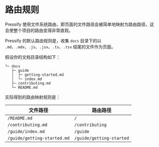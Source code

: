 # 路由规则

Pressify 使用文件系统路由，即页面的文件路径会被简单地映射为路由路径，这会使整个项目的路由变得非常直观。

Pressify 的默认路由规则是，收集 `docs` 目录下的以 `.md`、`.mdx`、`.js`、`.jsx`、`.ts`、`.tsx` 结尾的文件作为页面。

假设你的文档目录结构如下：

```
└─ docs
   ├─ guide
   │  ├─ getting-started.md
   │  └─ index.md
   ├─ contributing.md
   └─ README.md
```

实际得到的路由映射规则是：

| 文件路径                    | 路由路径                 |
| --------------------------- | ------------------------ |
| `/README.md`                | `/`                      |
| `/contributing.md`          | `/contributing`          |
| `/guide/index.md`           | `/guide`                 |
| `/guide/getting-started.md` | `/guide/getting-started` |
